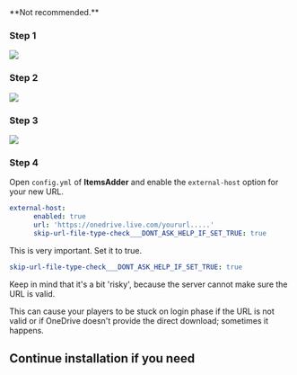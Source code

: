 

<Warning>
**Not recommended.**
</Warning>


### Step 1

![](</assets/images/image (65).png>)

### Step 2

![](</assets/images/image (208).png>)

### Step 3

![](</assets/images/image (116).png>)

### Step 4

Open `config.yml` of **ItemsAdder** and enable the `external-host` option for your new URL.


```yaml config.yml lines icon="yaml"
external-host:
      enabled: true
      url: 'https://onedrive.live.com/yoururl.....'
      skip-url-file-type-check___DONT_ASK_HELP_IF_SET_TRUE: true
```


This is very important. Set it to true.

```yaml
skip-url-file-type-check___DONT_ASK_HELP_IF_SET_TRUE: true
```


<Warning>
Keep in mind that it's a bit 'risky', because the server cannot make sure the URL is valid.

This can cause your players to be stuck on login phase if the URL is not valid or if OneDrive doesn't provide the direct download; sometimes it happens.
</Warning>


## Continue installation if you need


<Card title="First Install" icon="text" href="/first-install" horizontal></Card>